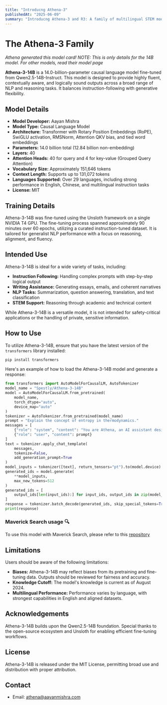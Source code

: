 ```yaml
---
title: "Introducng Athena-3"
publishedAt: "2025-06-09"
summary: "Introducng Athena-3 and R3: A family of multilingual STEM models"
---
```

# **The Athena-3 Family**

*Athena generated this model card! NOTE: This is only details for the 14B model. For other models, read their model page*

**Athena-3-14B** is a 14.0-billion-parameter causal language model fine-tuned from Qwen2.5-14B-Instruct. This model is designed to provide highly fluent, contextually aware, and logically sound outputs across a broad range of NLP and reasoning tasks. It balances instruction-following with generative flexibility.

## **Model Details**

- **Model Developer:** Aayan Mishra
- **Model Type:** Causal Language Model
- **Architecture:** Transformer with Rotary Position Embeddings (RoPE), SwiGLU activation, RMSNorm, Attention QKV bias, and tied word embeddings
- **Parameters:** 14.0 billion total (12.84 billion non-embedding)
- **Layers:** 40
- **Attention Heads:** 40 for query and 4 for key-value (Grouped Query Attention)
- **Vocabulary Size:** Approximately 151,646 tokens
- **Context Length:** Supports up to 131,072 tokens
- **Languages Supported:** Over 29 languages, including strong performance in English, Chinese, and multilingual instruction tasks
- **License:** MIT

## **Training Details**

Athena-3-14B was fine-tuned using the Unsloth framework on a single NVIDIA T4 GPU. The fine-tuning process spanned approximately 90 minutes over 60 epochs, utilizing a curated instruction-tuned dataset. It is tailored for generalist NLP performance with a focus on reasoning, alignment, and fluency.

## **Intended Use**

Athena-3-14B is ideal for a wide variety of tasks, including:

- **Instruction Following:** Handling complex prompts with step-by-step logical output
- **Writing Assistance:** Generating essays, emails, and coherent narratives
- **NLP Tasks:** Summarization, question answering, translation, and text classification
- **STEM Support:** Reasoning through academic and technical content

While Athena-3-14B is a versatile model, it is not intended for safety-critical applications or the handling of private, sensitive information.

## **How to Use**

To utilize Athena-3-14B, ensure that you have the latest version of the `transformers` library installed:

```bash
pip install transformers
```

Here's an example of how to load the Athena-3-14B model and generate a response:

```python
from transformers import AutoModelForCausalLM, AutoTokenizer
model_name = "Spestly/Athena-3-14B"
model = AutoModelForCausalLM.from_pretrained(
    model_name,
    torch_dtype="auto",
    device_map="auto"
)
tokenizer = AutoTokenizer.from_pretrained(model_name)
prompt = "Explain the concept of entropy in thermodynamics."
messages = [
    {"role": "system", "content": "You are Athena, an AI assistant designed to be helpful."},
    {"role": "user", "content": prompt}
]
text = tokenizer.apply_chat_template(
    messages,
    tokenize=False,
    add_generation_prompt=True
)
model_inputs = tokenizer([text], return_tensors="pt").to(model.device)
generated_ids = model.generate(
    **model_inputs,
    max_new_tokens=512
)
generated_ids = [
    output_ids[len(input_ids):] for input_ids, output_ids in zip(model_inputs.input_ids, generated_ids)
]
response = tokenizer.batch_decode(generated_ids, skip_special_tokens=True)[0]
print(response)
```

### **Maverick Search usage 🔍**

To use this model with Maverick Search, please refer to this [repository](https://github.com/Aayan-Mishra/Maverick-Search)

## **Limitations**

Users should be aware of the following limitations:

- **Biases:** Athena-3-14B may reflect biases from its pretraining and fine-tuning data. Outputs should be reviewed for fairness and accuracy.
- **Knowledge Cutoff:** The model's knowledge is current as of August 2024.
- **Multilingual Performance:** Performance varies by language, with strongest capabilities in English and aligned datasets.

## **Acknowledgements**

Athena-3-14B builds upon the Qwen2.5-14B foundation. Special thanks to the open-source ecosystem and Unsloth for enabling efficient fine-tuning workflows.

## **License**

Athena-3-14B is released under the MIT License, permitting broad use and distribution with proper attribution.

## **Contact**

- Email: athena@aayanmishra.com
